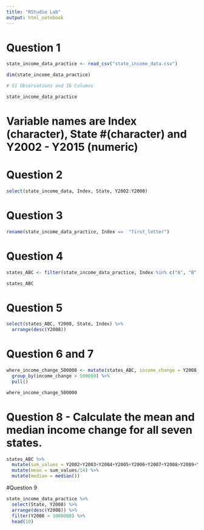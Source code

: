 ```yaml
---
title: "RStudio Lab"
output: html_notebook
---
```


# Question 1

```r
state_income_data_practice <- read_csv("state_income_data.csv")
```


```r
dim(state_income_data_practice)

# 51 Observations and 16 Columns
```

```r
state_income_data_practice
```

# Variable names are Index (character), State #(character) and Y2002 - Y2015 (numeric)

# Question 2 

```r
select(state_income_data, Index, State, Y2002:Y2008)
```

# Question 3

```r
rename(state_income_data_practice, Index ==  "first_letter")
```

# Question 4

```r
states_ABC <- filter(state_income_data_practice, Index %in% c("A", "B", "C"))

states_ABC
```

# Question 5

```r
select(states_ABC, Y2008, State, Index) %>%
  arrange(desc(Y2008))
```

# Question 6 and 7

```r
where_income_change_500000 <- mutate(states_ABC, income_change = Y2008 - Y2002) %>%
  group_by(income_change > 500000) %>%
  pull()

where_income_change_500000
```

# Question 8 - Calculate the mean and median income change for all seven states.

```r
states_ABC %>%
  mutate(sum_values = Y2002+Y2003+Y2004+Y2005+Y2006+Y2007+Y2008+Y2009+Y2010+Y2011+Y2012+Y2013+Y2014+Y2015) %>%
  mutate(mean = sum_values/14) %>%
  mutate(median = median())

```

#Question 9 

```r
state_income_data_practice %>%
  select(State, Y2008) %>%
  arrange(desc(Y2008)) %>%
  filter(Y2008 > 1000000) %>%
  head(10)

  
```

